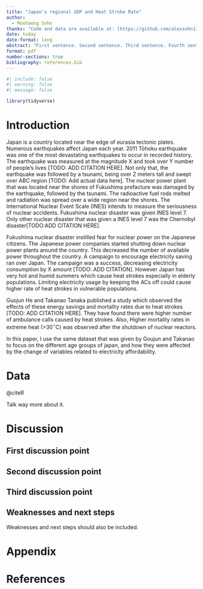 ```yaml
---
title: "Japan's regional GDP and Heat Stroke Rate"
author: 
  - Moohaeng Sohn
thanks: "Code and data are available at: [https://github.com/alexsohn1126/japan_power_and_mortality](https://github.com/alexsohn1126/japan_power_and_mortality). Replication aspects in this paper is available at: [https://doi.org/10.48152/ssrp-zk6r-9k16](https://doi.org/10.48152/ssrp-zk6r-9k16)"
date: today
date-format: long
abstract: "First sentence. Second sentence. Third sentence. Fourth sentence."
format: pdf
number-sections: true
bibliography: references.bib
---
```


```r
#| include: false
#| warning: false
#| message: false

library(tidyverse)
```


# Introduction

Japan is a country located near the edge of eurasia tectonic plates. Numerous earthquakes affect Japan each year. 2011 Tōhoku earthquake was one of the most devastating earthquakes to occur in recorded history. The earthquake was measured at the magnitude X and took over Y number of people's lives [TODO: ADD CITATION HERE]. Not only that, the earthquake was followed by a tsunami, being over Z meters tall and swept over ABC region [TODO: Add actual data here]. The nuclear power plant that was located near the shores of Fukushima prefacture was damaged by the earthquake, followed by the tsunami. The radioactive fuel rods melted and radiation was spread over a wide region near the shores. The International Nuclear Event Scale (INES) intends to measure the seriousness of nuclear accidents. Fukushima nuclear disaster was given INES level 7. Only other nuclear disaster that was given a INES level 7 was the Chernobyl disaster[TODO:ADD CITATION HERE].

Fukushima nuclear disaster instilled fear for nuclear power on the Japanese citizens. The Japanese power companies started shutting down nuclear power plants around the country. This decreased the number of available power throughout the country. A campaign to encourage electricity saving ran over Japan. The campaign was a success, decreasing electricity consumption by X amount [TODO: ADD CITATION]. However Japan has very hot and humid summers which cause heat strokes especially in elderly populations. Limiting electricity usage by keeping the ACs off could cause higher rate of heat strokes in vulnerable populations.

Guojun He and Takanao Tanaka published a study which observed the effects of these energy savings and mortality rates due to heat strokes [TODO: ADD CITATION HERE]. They have found there were higher number of ambulance calls caused by heat strokes. Also, Higher mortality rates in extreme heat (>30$^\circ$C) was observed after the shutdown of nuclear reactors.

In this paper, I use the same dataset that was given by Goujun and Takanao to focus on the different age groups of japan, and how they were affected by the change of variables related to electricity affordability. 

# Data {#sec-data}

@citeR

Talk way more about it. 




# Discussion

## First discussion point {#sec-first-point}

## Second discussion point

## Third discussion point

## Weaknesses and next steps

Weaknesses and next steps should also be included.

\newpage

\appendix

# Appendix {-}


\newpage


# References



